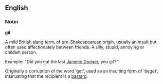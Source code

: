 ==English==
===Noun===
'''git'''

{{For|other uses|GIT}} 

A mild [[British]] [[british slang | slang]] term, of pre-[[Shakespeare]]an origin, usually an insult but often used affectionately between friends. A silly, stupid, annoying or childish person. 

Example: "Did you eat the last [[Jammie Dodger]], you git?" 


Originally a corruption of the word 'get', used as an insulting form of 'beget', insinuating that the recipient is a [[bastard]]. 

{{stub}}